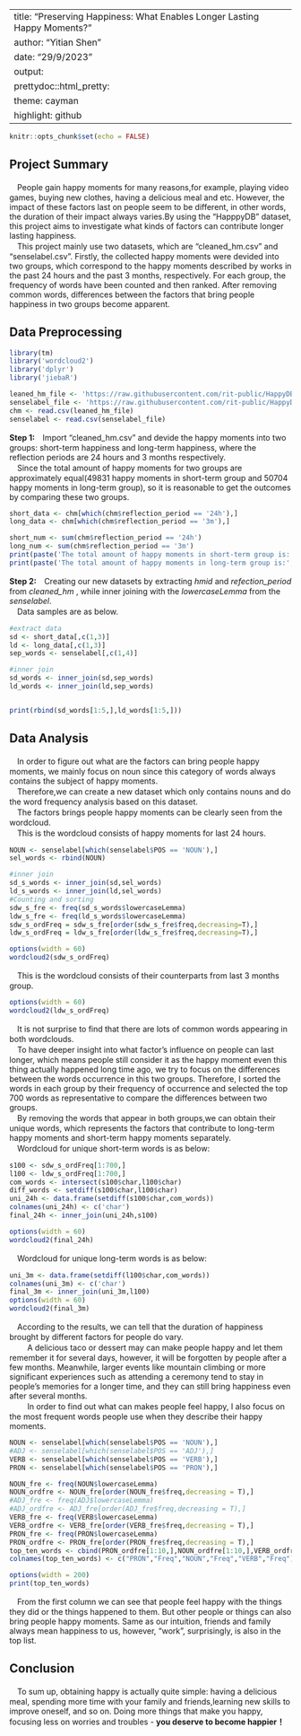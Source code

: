 
---
title: "Preserving Happiness: What Enables Longer Lasting Happy Moments?"
author: "Yitian Shen"
date: "29/9/2023"
output:
  prettydoc::html_pretty:
    theme: cayman
    highlight: github
---
```{r setup, include=FALSE}
knitr::opts_chunk$set(echo = FALSE)
```

## Project Summary
　People gain happy moments for many reasons,for example, playing video games, buying new clothes, having a delicious meal and etc. However, the impact of these factors last on people seem to be different, in other words, the duration of their impact always varies.By using the "HapppyDB" dataset, this project aims to investigate what kinds of factors can contribute longer lasting happiness.  
　This project mainly use two datasets, which are "cleaned_hm.csv" and "senselabel.csv". Firstly, the collected happy moments were devided into two groups, which correspond to the happy moments described by works in the past 24 hours and the past 3 months, respectively. For each group, the frequency of words have been counted and then ranked. After removing common words, differences between the factors that bring people happiness in two groups become apparent.

## Data Preprocessing
```{r,warning=FALSE,message=FALSE}
library(tm)
library('wordcloud2')
library('dplyr')
library('jiebaR')
```

```{r load the data,warning=FALSE,message=FALSE}
leaned_hm_file <- 'https://raw.githubusercontent.com/rit-public/HappyDB/master/happydb/data/cleaned_hm.csv'
senselabel_file <- 'https://raw.githubusercontent.com/rit-public/HappyDB/master/happydb/data/senselabel.csv'
chm <- read.csv(leaned_hm_file)
senselabel <- read.csv(senselabel_file)
```

**Step 1:**　Import "cleaned_hm.csv" and devide the happy moments into two groups: short-term happiness and long-term happiness, where the reflection periods are 24 hours and 3 months respectively.  
　Since the total amount of happy moments for two groups are approximately equal(49831 happy moments in short-term group and 50704 happy moments in long-term group), so it is reasonable to get the outcomes by comparing these two groups.
```{r,warning=FALSE,message=FALSE,comment=''}

short_data <- chm[which(chm$reflection_period == '24h'),]
long_data <- chm[which(chm$reflection_period == '3m'),]

short_num <- sum(chm$reflection_period == '24h')
long_num <- sum(chm$reflection_period == '3m')
print(paste('The total amount of happy moments in short-term group is:',short_num))
print(paste('The total amount of happy moments in long-term group is:',long_num))
```


**Step 2:**　Creating our new datasets by extracting _hmid_ and *refection_period* from *cleaned_hm* , while inner joining with the *lowercaseLemma* from the *senselabel*.  
　Data samples are as below.
```{r,warning=FALSE,message=FALSE,comment=''}
#extract data
sd <- short_data[,c(1,3)]
ld <- long_data[,c(1,3)]
sep_words <- senselabel[,c(1,4)]

#inner join
sd_words <- inner_join(sd,sep_words)
ld_words <- inner_join(ld,sep_words)


print(rbind(sd_words[1:5,],ld_words[1:5,]))
```

## Data Analysis
　In order to figure out what are the factors can bring people happy moments, we mainly focus on noun since this category of words always contains the subject of happy moments.    
　Therefore,we can create a new dataset which only contains nouns and do the word frequency analysis based on this dataset.        
　The factors brings people happy moments can be clearly seen from the wordcloud.  
　This is the wordcloud consists of happy moments for last 24 hours.
```{r,warning=FALSE,message=FALSE}
NOUN <- senselabel[which(senselabel$POS == 'NOUN'),]
sel_words <- rbind(NOUN)

#inner join
sd_s_words <- inner_join(sd,sel_words)
ld_s_words <- inner_join(ld,sel_words)
#Counting and sorting
sdw_s_fre <- freq(sd_s_words$lowercaseLemma) 
ldw_s_fre <- freq(ld_s_words$lowercaseLemma) 
sdw_s_ordFreq = sdw_s_fre[order(sdw_s_fre$freq,decreasing=T),]
ldw_s_ordFreq = ldw_s_fre[order(ldw_s_fre$freq,decreasing=T),]

options(width = 60)
wordcloud2(sdw_s_ordFreq)
```
　This is the wordcloud consists of their counterparts from last 3 months group.
```{r,warning=FALSE,message=FALSE}
options(width = 60)
wordcloud2(ldw_s_ordFreq)
```
　It is not surprise to find that there are lots of common words appearing in both wordclouds.  
　To have deeper insight into what factor's influence on people can last longer, which means people still consider it as the happy moment even this thing actually happened long time ago, we try to focus on the differences  between the words occurrence in this two groups. Therefore, I sorted the words in each group by their frequency of occurrence and selected the top 700 words as representative to compare the differences between two groups.  
　By removing the words that appear in both groups,we can obtain their unique words, which represents the factors that contribute to long-term happy moments and short-term happy moments separately.  
　Wordcloud for unique short-term words is as below:
```{r,warning=FALSE,message=FALSE}
s100 <- sdw_s_ordFreq[1:700,]
l100 <- ldw_s_ordFreq[1:700,]
com_words <- intersect(s100$char,l100$char)
diff_words <- setdiff(s100$char,l100$char)
uni_24h <- data.frame(setdiff(s100$char,com_words))
colnames(uni_24h) <- c('char')
final_24h <- inner_join(uni_24h,s100)

options(width = 60)
wordcloud2(final_24h)
```
　Wordcloud for unique long-term words is as below:
```{r,warning=FALSE,message=FALSE}
uni_3m <- data.frame(setdiff(l100$char,com_words))
colnames(uni_3m) <- c('char')
final_3m <- inner_join(uni_3m,l100)
options(width = 60)
wordcloud2(final_3m)
```
　According to the results, we can tell that the duration of happiness brought by different factors for people do vary.     
　
　A delicious taco or dessert may can make people happy and let them remember it for several days, however, it will be forgotten by people after a few months. Meanwhile, larger events like mountain climbing or more significant experiences such as attending a ceremony tend to stay in people's memories for a longer time, and they can still bring happiness even after several months.  
　
　In order to find out what can makes people feel happy, I also focus on the most frequent words people use when they describe their happy moments.

```{r,,warning=FALSE,message=FALSE,comment=''}
NOUN <- senselabel[which(senselabel$POS == 'NOUN'),]
#ADJ <- senselabel[which(senselabel$POS == 'ADJ'),]
VERB <- senselabel[which(senselabel$POS == 'VERB'),]
PRON <- senselabel[which(senselabel$POS == 'PRON'),]

NOUN_fre <- freq(NOUN$lowercaseLemma)
NOUN_ordfre <- NOUN_fre[order(NOUN_fre$freq,decreasing = T),]
#ADJ_fre <- freq(ADJ$lowercaseLemma)
#ADJ_ordfre <- ADJ_fre[order(ADJ_fre$freq,decreasing = T),]
VERB_fre <- freq(VERB$lowercaseLemma)
VERB_ordfre <- VERB_fre[order(VERB_fre$freq,decreasing = T),]
PRON_fre <- freq(PRON$lowercaseLemma)
PRON_ordfre <- PRON_fre[order(PRON_fre$freq,decreasing = T),]
top_ten_words <- cbind(PRON_ordfre[1:10,],NOUN_ordfre[1:10,],VERB_ordfre[1:10,])
colnames(top_ten_words) <- c("PRON","Freq","NOUN","Freq","VERB","Freq")

options(width = 200)
print(top_ten_words)
```
　From the first column we can see that people feel happy with the things they did or the things happened to them. But other people or things can also bring people happy moments. Same as our intuition, friends and family always mean happiness to us, however, "work", surprisingly, is also in the top list. 

## Conclusion
　To sum up, obtaining happy is actually quite simple: having a delicious meal, spending more time with your family and friends,learning new skills to improve oneself, and so on. Doing more things that make you happy, focusing less on worries and troubles - **you deserve to become happier！**


